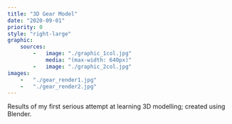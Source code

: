 ```yaml
---
title: "3D Gear Model"
date: "2020-09-01"
priority: 0
style: "right-large"
graphic:
    sources:
        -   image: "./graphic_1col.jpg"
            media: "(max-width: 640px)"
        -   image: "./graphic_2col.jpg"
images:
    -   "./gear_render1.jpg"
    -   "./gear_render2.jpg"
---
```




Results of my first serious attempt at learning 3D modelling; created using Blender.

<Gallery>
    <GalleryItem
        title   = "Gear Render 1 of 2"
        image   = { gear_render1_full }
        dzi     = "/dzi-data/gear_render1.dzi">
        <Img fluid={ props.images["gear_render1.jpg"] } />
    </GalleryItem>
    <GalleryItem
        title   = "Gear Render 2 of 2"
        image   = { gear_render2_full }
        dzi     = "/dzi-data/gear_render2.dzi">
        <Img fluid={ props.images["gear_render2.jpg"] } />
    </GalleryItem>
</Gallery>